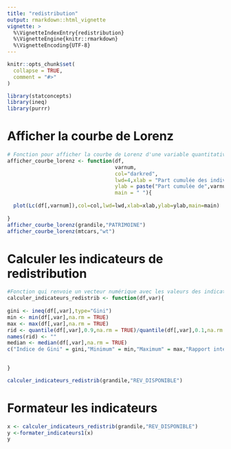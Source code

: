```yaml
---
title: "redistribution"
output: rmarkdown::html_vignette
vignette: >
  %\VignetteIndexEntry{redistribution}
  %\VignetteEngine{knitr::rmarkdown}
  %\VignetteEncoding{UTF-8}
---
```


```r
knitr::opts_chunk$set(
  collapse = TRUE,
  comment = "#>"
)
```

```r
library(statconcepts)
library(ineq)
library(purrr)
```

# Afficher la courbe de Lorenz

```r

# Fonction pour afficher la courbe de Lorenz d'une variable quantitative cumulable
afficher_courbe_lorenz <- function(df,
                                   varnum,
                                   col="darkred",
                                   lwd=4,xlab = "Part cumulée des individus (en %)",
                                   ylab = paste("Part cumulée de",varnum,"(en %)"),
                                   main = " "){
  
  plot(Lc(df[,varnum]),col=col,lwd=lwd,xlab=xlab,ylab=ylab,main=main)
  
}
afficher_courbe_lorenz(grandile,"PATRIMOINE")
afficher_courbe_lorenz(mtcars,"wt")

```

# Calculer les indicateurs de redistribution

```r

#Fonction qui renvoie un vecteur numérique avec les valeurs des indicateurs de redistribution
calculer_indicateurs_redistrib <- function(df,var){
 
gini <- ineq(df[,var],type="Gini")
min <- min(df[,var],na.rm = TRUE)
max <- max(df[,var],na.rm = TRUE)
rid <- quantile(df[,var],0.9,na.rm = TRUE)/quantile(df[,var],0.1,na.rm = TRUE)
names(rid) <- ""
median <- median(df[,var],na.rm = TRUE)
c("Indice de Gini" = gini,"Minimum" = min,"Maximum" = max,"Rapport inter-décile" = rid,"Médiane" = median)

  
}

calculer_indicateurs_redistrib(grandile,"REV_DISPONIBLE")

```
# Formateur les indicateurs

```r
x <- calculer_indicateurs_redistrib(grandile,"REV_DISPONIBLE")
y <-formater_indicateurs1(x)
y
```


